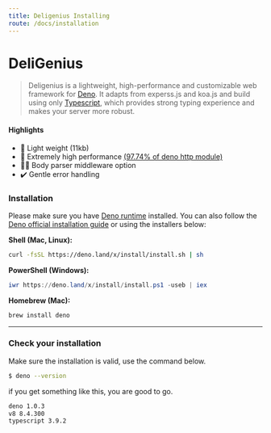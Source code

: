 ```yaml
---
title: Deligenius Installing
route: /docs/installation
---
```


# DeliGenius

> Deligenius is a lightweight, high-performance and customizable web framework for [Deno](https://deno.land/).
> It adapts from experss.js and koa.js and build using only [Typescript](https://www.typescriptlang.org/),
> which provides strong typing experience and makes your server more robust.

#### Highlights

- 🐤 Light weight (11kb)
- 🚅 Extremely high performance [(97.74% of deno http module)](/docs/benchmark)
- 🤸‍♂️ Body parser middleware option
- ✔️ Gentle error handling

### Installation

Please make sure you have [Deno runtime](https://deno.land/) installed. You can also follow the
[Deno official installation guide](https://deno.land/#installation) or using the installers below:

**Shell (Mac, Linux):**

```bash
curl -fsSL https://deno.land/x/install/install.sh | sh
```

**PowerShell (Windows):**

```powershell
iwr https://deno.land/x/install/install.ps1 -useb | iex
```

**Homebrew (Mac):**

```bash
brew install deno
```

---
### Check your installation
Make sure the installation is valid, use the command below.

```bash
$ deno --version
```

if you get something like this, you are good to go.

```bash
deno 1.0.3
v8 8.4.300
typescript 3.9.2
```
